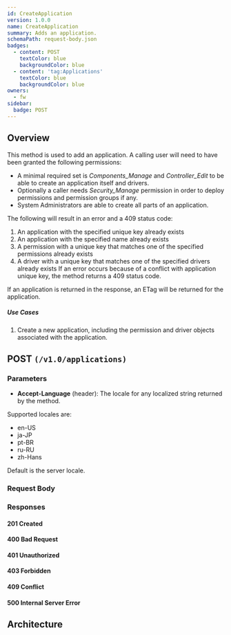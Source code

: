 ```yaml
---
id: CreateApplication
version: 1.0.0
name: CreateApplication
summary: Adds an application.
schemaPath: request-body.json
badges:
  - content: POST
    textColor: blue
    backgroundColor: blue
  - content: 'tag:Applications'
    textColor: blue
    backgroundColor: blue
owners:
  - fw
sidebar:
  badge: POST
---
```

## Overview
This method is used to add an application. A calling user will need to
have been granted the following permissions:
- A minimal required set is *Components_Manage* and *Controller_Edit* to be able to create an application itself and drivers.
- Optionally a caller needs *Security_Manage* permission in order to deploy permissions and permission groups if any.
- System Administrators are able to create all parts of an application.

The following will result in an error and a 409 status code:
1. An application with the specified unique key already exists
2. An application with the specified name already exists
3. A permission with a unique key that matches one of the specified permissions already exists
4. A driver with a unique key that matches one of the specified drivers already exists
If an error occurs because of a conflict with application unique key, the method returns a 409 status
code.

If an application is returned in the response, an ETag will be returned for the application.
##### Use Cases

1. Create a new application, including the permission and driver objects associated with the application.





## POST `(/v1.0/applications)`

### Parameters
- **Accept-Language** (header): The locale for any localized string returned by the method.

Supported locales are:
* en-US
* ja-JP
* pt-BR
* ru-RU
* zh-Hans

Default is the server locale.



### Request Body
<SchemaViewer file="request-body.json" maxHeight="500" id="request-body" />


### Responses

#### <span className="text-green-500">201 Created</span>
<SchemaViewer file="response-201.json" maxHeight="500" id="response-201" />

#### <span className="text-orange-500">400 Bad Request</span>
<SchemaViewer file="response-400.json" maxHeight="500" id="response-400" />

#### <span className="text-orange-500">401 Unauthorized</span>
<SchemaViewer file="response-401.json" maxHeight="500" id="response-401" />

#### <span className="text-orange-500">403 Forbidden</span>
<SchemaViewer file="response-403.json" maxHeight="500" id="response-403" />

#### <span className="text-orange-500">409 Conflict</span>
<SchemaViewer file="response-409.json" maxHeight="500" id="response-409" />

#### <span className="text-red-500">500 Internal Server Error</span>
<SchemaViewer file="response-500.json" maxHeight="500" id="response-500" />



## Architecture

<NodeGraph />
